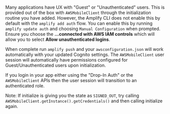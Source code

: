 Many applications have UX with "Guest" or "Unauthenticated" users. This is provided out of the box with `AWSMobileClient` through the initialization routine you have added. However, the Amplify CLI does not enable this by default with the `amplify add auth` flow. You can enable this by running `amplify update auth` and choosing `Manual Configuration` when prompted. Ensure you choose the **...connected with AWS IAM controls** which will allow you to select **Allow unauthenticated logins**.

When complete run `amplify push` and your `awsconfiguration.json` will work automatically with your updated Cognito settings. The `AWSMobileClient` user session will automatically have permissions configured for Guest/Unauthenticated users upon initialization. 

If you login in your app either using the "Drop-In Auth" or the `AWSMobileClient` APIs then the user session will transition to an authenticated role.

Note: If initialize is giving you the state as `SIGNED_OUT`, try calling `AWSMobileClient.getInstance().getCredentials()` and then calling initialize again.
